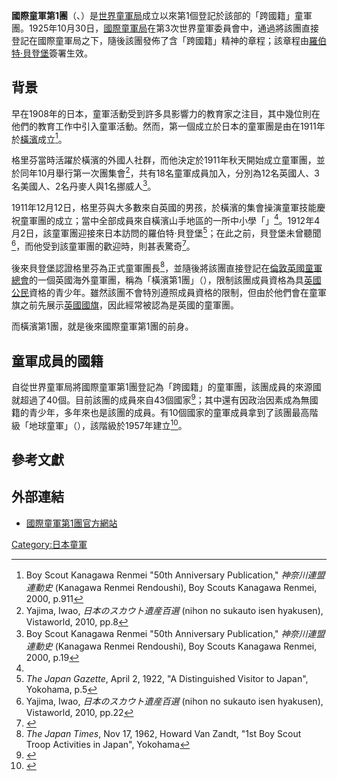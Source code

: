 {{Infobox WorldScouting
| name = 國際童軍第1團
| image =
| name1 = {{lang-en|International Boy Scouts, Troop 1}}
| name2 = {{lang-ja|国際ボーイスカウト第一団}}
| headquarters = [[橫濱|橫濱]]
| country = {{JPN}}
| f-date = 1911年（1918年）
| website = http://www.troop1.net
| affiliation=[[世界童軍運動組織|世界童軍運動組織]]<ref>Boy Scout Kanagawa Renmei "50th Anniversary Publication," ''神奈川連盟連動史'' (Kanagawa Renmei Rendoushi), Boy Scouts Kanagawa Renmei, 2000, p.24</ref>
}}

'''國際童軍第1團'''（{{lang-en|International Boy Scouts, Troop 1}}、{{lang-ja|国際ボーイスカウト第一団}}）是[[世界童軍運動組織#世界童軍局|世界童軍局]]成立以來第1個登記於該部的「跨國籍」童軍團。1925年10月30日，[[世界童軍運動組織#世界童軍局|國際童軍局]]在第3次世界童軍委員會中，通過將該團直接登記在國際童軍局之下，隨後該團發佈了含「跨國籍」精神的章程；該章程由[[羅伯特·貝登堡|羅伯特·貝登堡]]簽署生效。

==背景==
早在1908年的日本，童軍活動受到許多具影響力的教育家之注目，其中幾位則在他們的教育工作中引入童軍活動。然而，第一個成立於日本的童軍團是由{{link-en|克拉倫斯·格里芬 (童軍)|Clarence Griffin (Scouting)|克拉倫斯·格里芬}}在1911年於[[橫濱|橫濱]]成立<ref>Boy Scout Kanagawa Renmei "50th Anniversary Publication," ''神奈川連盟連動史'' (Kanagawa Renmei Rendoushi), Boy Scouts Kanagawa Renmei, 2000, p.911</ref>。

格里芬當時活躍於橫濱的外國人社群，而他決定於1911年秋天開始成立童軍團，並於同年10月舉行第一次團集會<ref>Yajima, Iwao, ''日本のスカウト遺産百選'' (nihon no sukauto isen hyakusen), Vistaworld, 2010, pp.8</ref>，共有18名童軍成員加入，分別為12名英國人、3名美國人、2名丹麥人與1名挪威人<ref name=KSAJ50-19>Boy Scout Kanagawa Renmei "50th Anniversary Publication," ''神奈川連盟連動史'' (Kanagawa Renmei Rendoushi), Boy Scouts Kanagawa Renmei, 2000, p.19</ref>。

1911年12月12日，格里芬與大多數來自英國的男孩，於橫濱{{link-en|山手|Yamate}}的{{link-en|歡樂劇院 (橫濱)|Gaiety Theatre, Yokohama|歡樂劇院}}集會操演童軍技能慶祝童軍團的成立；當中全部成員來自橫濱山手地區的一所中小學「{{link-en|聖約瑟書院 (橫濱)|Saint Joseph College, Yokohama|聖約瑟書院}}」<ref name=KSAJ50-19/>。1912年4月2日，該童軍團迎接來日本訪問的羅伯特·貝登堡<ref>''The Japan Gazette'', April 2, 1922, "A Distinguished Visitor to Japan", Yokohama, p.5</ref>；在此之前，貝登堡未曾聽聞{{link-en|日本的童軍運動|Scouting in Japan|日本有在發展童軍運動}}<ref>Yajima, Iwao, ''日本のスカウト遺産百選'' (nihon no sukauto isen hyakusen), Vistaworld, 2010, pp.22</ref>，而他受到該童軍團的歡迎時，則甚表驚奇<ref>{{cite book|last=Wilson|first=John S.|title=Scouting 'Round the World|url=https://archive.org/details/scoutingroundwor0000unse|year=1959|publisher=Blandford Press Ltd|location=London|pages=13}}</ref>。

後來貝登堡認證格里芬為正式童軍團長<ref>''The Japan Times'', Nov 17, 1962, Howard Van Zandt, "1st Boy Scout Troop Activities in Japan", Yokohama</ref>，並隨後將該團直接登記在[[倫敦|倫敦]][[英國童軍總會|英國童軍總會]]的一個英國海外童軍團，稱為「橫濱第1團」（{{lang|en|First Yokohama}}），限制該團成員資格為具[[英國公民|英國公民]]資格的青少年。雖然該團不會特別遵照成員資格的限制，但由於他們會在童軍旗之前先展示[[英國國旗|英國國旗]]，因此經常被認為是英國的童軍團。

而橫濱第1團，就是後來國際童軍第1團的前身。

==童軍成員的國籍==
自從世界童軍局將國際童軍第1團登記為「跨國籍」的童軍團，該團成員的來源國就超過了40個。目前該團的成員來自43個國家<ref>{{cite web|title=I.B.S. Nationalities|url=http://www.troop1.net/history/Nationalities.html|publisher=International Boy Scouts|accessdate=June 13, 2012|archive-date=2018-10-03|archive-url=https://web.archive.org/web/20181003161308/http://www.troop1.net/history/Nationalities.html|dead-url=no}}</ref>；其中還有因政治因素成為無國籍的青少年，多年來也是該團的成員。有10個國家的童軍成員拿到了該團最高階級「地球童軍」（{{lang|en|Globe Scout}}），該階級於1957年建立<ref>{{cite web|title=I.B.S. Globe Scouts|url=http://www.troop1.net/history/globe.html|publisher=International Boy Scouts|accessdate=June 13, 2012|archive-date=2020-03-22|archive-url=https://web.archive.org/web/20200322080051/http://www.troop1.net/history/globe.html|dead-url=no}}</ref>。

==參考文獻==
{{reflist}}

==外部連結==
* [http://www.troop1.net/ 國際童軍第1團官方網站] {{Wayback|url=http://www.troop1.net/ |date=20201127233310 }}

[[Category:日本童軍|Category:日本童軍]]